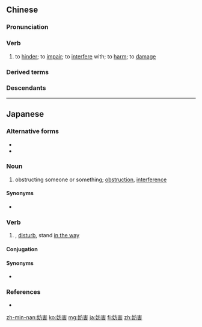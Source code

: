 ==Chinese==
{{zh-forms}}

===Pronunciation===
{{zh-pron
|m=fánghài
|h=pfs=fòng-hoi
|mn=hông-hāi
|cat=v
}}

===Verb===
{{zh-verb}}

# to [[hinder]]; to [[impair]]; to [[interfere]] with; to [[harm]]; to [[damage]]

===Derived terms===
{{zh-der|妨害公務罪}}

===Descendants===
{{CJKV||ぼうがい|방해}}

----

==Japanese==
{{ja-kanjitab|ぼう|がい|yomi=on}}

===Alternative forms===
* {{l|ja|妨碍}}
* {{l|ja|妨礙}}

===Noun===
{{ja-noun|ぼうがい}}
# obstructing someone or something; [[obstruction]], [[interference]]
#: {{ja-usex|'''妨害'''をやめろ。|'''ぼうがい''' を やめろ。|Do not disturb!}}

====Synonyms====
* {{ja-r|邪魔|じゃま}}

===Verb===
{{ja-verb-suru|ぼうがい}}

# {{l|en|obstruct|id=To impede, retard, or interfere with}}, [[disturb]], stand [[in the way]]

====Conjugation====
{{ja-suru|ぼうがい}}

====Synonyms====
* {{ja-r|妨げる|さまたげる}}

===References===
* {{R:Shogakukan}}

[[zh-min-nan:妨害]]
[[ko:妨害]]
[[mg:妨害]]
[[ja:妨害]]
[[fi:妨害]]
[[zh:妨害]]
